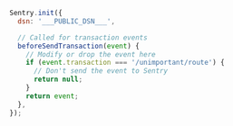 ```javascript
Sentry.init({
  dsn: '___PUBLIC_DSN___',

  // Called for transaction events
  beforeSendTransaction(event) {
    // Modify or drop the event here
    if (event.transaction === '/unimportant/route') {
      // Don't send the event to Sentry
      return null;
    }
    return event;
  },
});
```
